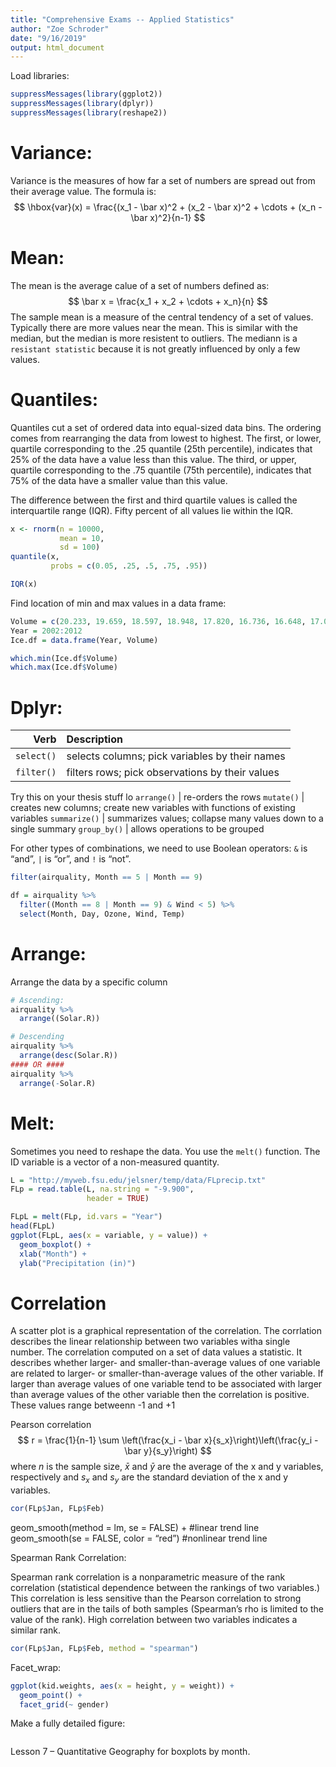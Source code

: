 ```yaml
---
title: "Comprehensive Exams -- Applied Statistics"
author: "Zoe Schroder"
date: "9/16/2019"
output: html_document
---
```


Load libraries: 
```r
suppressMessages(library(ggplot2))
suppressMessages(library(dplyr))
suppressMessages(library(reshape2))
```

# Variance:

Variance is the measures of how far a set of numbers are spread out from their average value.
The formula is: 
$$
\hbox{var}(x) = \frac{(x_1 - \bar x)^2 + (x_2 - \bar x)^2 + \cdots + (x_n - \bar x)^2}{n-1}
$$

# Mean: 

The mean is the average calue of a set of numbers defined as: 
$$
\bar x = \frac{x_1 + x_2 + \cdots + x_n}{n}
$$
The sample mean is a measure of the central tendency of a set of values. Typically there are more values near the mean. This is similar with the median, but the median is more resistent to outliers. The mediann is a `resistant statistic` because it is not greatly influenced by only a few values. 

# Quantiles: 

Quantiles cut a set of ordered data into equal-sized data bins. The ordering comes from rearranging the data from lowest to highest. The first, or lower, quartile corresponding to the .25 quantile (25th percentile), indicates that 25% of the data have a value less than this value. The third, or upper, quartile corresponding to the .75 quantile (75th percentile), indicates that 75% of the data have a smaller value than this value.

The difference between the first and third quartile values is called the interquartile range (IQR). Fifty percent of all values lie within the IQR.

```r
x <- rnorm(n = 10000, 
           mean = 10, 
           sd = 100)
quantile(x, 
         probs = c(0.05, .25, .5, .75, .95))

IQR(x)
```

Find location of min and max values in a data frame: 
```r
Volume = c(20.233, 19.659, 18.597, 18.948, 17.820, 16.736, 16.648, 17.068, 15.916, 14.455, 14.569)
Year = 2002:2012
Ice.df = data.frame(Year, Volume)

which.min(Ice.df$Volume)
which.max(Ice.df$Volume)
```

# Dplyr: 

Verb        | Description
-----------:|:-----------
`select()`    | selects columns; pick variables by their names
`filter()`    | filters rows; pick observations by their values
Try this on your thesis stuff lo
`arrange()`   | re-orders the rows
`mutate()`    | creates new columns; create new variables with functions of existing variables
`summarize()` | summarizes values; collapse many values down to a single summary
`group_by()`  | allows operations to be grouped

For other types of combinations, we need to use Boolean operators: `&` is "and", `|` is "or", and `!` is "not".

```r
filter(airquality, Month == 5 | Month == 9)

df = airquality %>%
  filter((Month == 8 | Month == 9) & Wind < 5) %>%
  select(Month, Day, Ozone, Wind, Temp)
```

# Arrange: 

Arrange the data by a specific column
```r
# Ascending: 
airquality %>%
  arrange((Solar.R))

# Descending
airquality %>%
  arrange(desc(Solar.R))
#### OR ####
airquality %>%
  arrange(-Solar.R)
```

# Melt: 

Sometimes you need to reshape the data. You use the `melt()` function. The ID variable is a vector of a non-measured quantity. 

```r
L = "http://myweb.fsu.edu/jelsner/temp/data/FLprecip.txt"
FLp = read.table(L, na.string = "-9.900", 
                 header = TRUE)

FLpL = melt(FLp, id.vars = "Year")
head(FLpL)
ggplot(FLpL, aes(x = variable, y = value)) + 
  geom_boxplot() +
  xlab("Month") + 
  ylab("Precipitation (in)")
```

# Correlation

A scatter plot is a graphical representation of the correlation. The corrlation describes the linear relationship between two variables witha  single number. The correlation computed on a set of data values a statistic. It describes whether larger- and smaller-than-average values of one variable are related to larger- or smaller-than-average values of the other variable.  If larger than average values of one variable tend to be associated with larger than average values of the other variable then the correlation is positive. These values range betweenn -1 and +1 

Pearson correlation
$$
r = \frac{1}{n-1} \sum \left(\frac{x_i - \bar x}{s_x}\right)\left(\frac{y_i - \bar y}{s_y}\right)
$$
where $n$ is the sample size, $\bar x$ and $\bar y$ are the average of the x and y variables, respectively and $s_x$ and $s_y$ are the standard deviation of the x and y variables.

```r
cor(FLp$Jan, FLp$Feb)
```


geom_smooth(method = lm, se = FALSE) + #linear trend line
geom_smooth(se = FALSE, color = "red") #nonlinear trend line

Spearman Rank Correlation: 

Spearman rank correlation is a nonparametric measure of the rank correlation (statistical dependence between the rankings of two variables.) This correlation is less sensitive than the Pearson correlation to strong outliers that are in the tails of both samples (Spearman's rho is limited to the value of the rank). High correlation between two variables indicates a similar rank. 

```r
cor(FLp$Jan, FLp$Feb, method = "spearman")
```









Facet_wrap: 
```r
ggplot(kid.weights, aes(x = height, y = weight)) + 
  geom_point() + 
  facet_grid(~ gender)
```


Make a fully detailed figure: 
```r

```


Lesson 7 -- Quantitative Geography for boxplots by month. 







